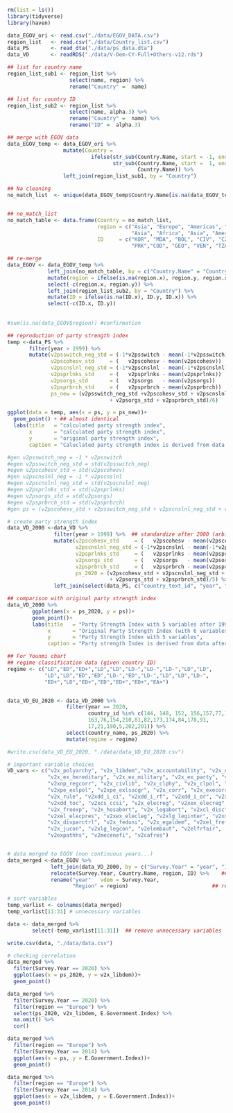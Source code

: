 ```r
rm(list = ls())
library(tidyverse)
library(haven)
```


```r
data_EGOV_ori <- read.csv("./data/EGOV_DATA.csv")
region_list   <- read.csv("./data/Country_list.csv")
data_PS       <- read_dta("./data/ps_data.dta")
data_VD       <- readRDS("./data/V-Dem-CY-Full+Others-v12.rds")

```


```r

## list for country name
region_list_sub1 <- region_list %>% 
                    select(name, region) %>% 
                    rename("Country" =  name)

## list for country ID 
region_list_sub2 <- region_list %>% 
                    select(name, alpha.3) %>% 
                    rename("Country" =  name) %>% 
                    rename("ID" =  alpha.3)

## merge with EGOV data
data_EGOV_temp <- data_EGOV_ori %>% 
                  mutate(Country = 
                           ifelse(str_sub(Country.Name, start = -1, end = -1) == " ", #delete the last white space
                                  str_sub(Country.Name, start =  1, end = -2),
                                          Country.Name)) %>% 
                  left_join(region_list_sub1, by = "Country")  

## Na cleaning
no_match_list  <- unique(data_EGOV_temp$Country.Name[is.na(data_EGOV_temp$region)]) # countries with no match


## no_match_list
no_match_table <- data.frame(Country = no_match_list,
                             region = c("Asia", "Europe", "Americas", "Africa", "Europe",
                                        "Asia", "Africa", "Asia", "Americas", "Africa"),
                             ID     = c("KOR", "MDA", "BOL", "CIV", "CZE",
                                        "PRK","COD", "GEO", "VEN", "TZA"))

## re-merge
data_EGOV <- data_EGOV_temp %>% 
             left_join(no_match_table, by = c("Country.Name" = "Country")) %>%  ## merge with EGOV data
             mutate(region = ifelse(is.na(region.x), region.y, region.x)) %>%   ## integrate region cols
             select(-c(region.x, region.y)) %>%                                 ## remove duplication
             left_join(region_list_sub2, by = "Country") %>%                    ## merge ID data
             mutate(ID = ifelse(is.na(ID.x), ID.y, ID.x)) %>%                   ## integrate ID cols
             select(-c(ID.x, ID.y))                                             ## remove duplication
             
          
#sum(is.na(data_EGOV$region)) #confirmation
```

```r

## reproduction of party strength index
temp <-data_PS %>% 
       filter(year > 1999) %>% 
       mutate(v2psswitch_neg_std = (-1*v2psswitch - mean(-1*v2psswitch))/sd(-1*v2psswitch),
              v2pscohesv_std     = (   v2pscohesv - mean(v2pscohesv))   /sd( 　v2pscohesv),
              v2pscnslnl_neg_std = (-1*v2pscnslnl - mean(-1*v2pscnslnl))/sd(-1*v2pscnslnl),
              v2psprlnks_std     = (   v2psprlnks - mean(v2psprlnks))   /sd(   v2psprlnks),
              v2psorgs_std       = (   v2psorgs   - mean(v2psorgs))     /sd(   v2psorgs  ),
              v2psprbrch_std     = (   v2psprbrch - mean(v2psprbrch))   /sd(   v2psprbrch),
              ps_new = (v2psswitch_neg_std +v2pscohesv_std + v2pscnslnl_neg_std + v2psprlnks_std 
                                 + v2psorgs_std + v2psprbrch_std)/6)

ggplot(data = temp, aes(x = ps, y = ps_new))+
  geom_point() + ## almost identical
  labs(title   = "calculated party strength index",
       x       = "calculated party strength index",
       y       = "original party strength index",
       caption = "Caluclated party strength index is derived from data after 1999.")

```


```r
#gen v2psswitch_neg = -1 * v2psswitch
#egen v2psswitch_neg_std = std(v2psswitch_neg)
#egen v2pscohesv_std = std(v2pscohesv)
#gen v2pscnslnl_neg = -1 * v2pscnslnl
#egen v2pscnslnl_neg_std = std(v2pscnslnl_neg)
#egen v2psprlnks_std = std(v2psprlnks)
#egen v2psorgs_std = std(v2psorgs)
#egen v2psprbrch_std = std(v2psprbrch)
#gen ps = (v2pscohesv_std + v2psswitch_neg_std + v2pscnslnl_neg_std + v2psprlnks_std + v2psorgs_std + #v2psprbrch_std)/6 

# create party strength index
data_VD_2000 <-data_VD %>% 
               filter(year > 1999) %>%  ## standardize after 2000 (arbitrary choice)
               mutate(v2pscohesv_std     = (   v2pscohesv - mean(v2pscohesv))   /sd(   v2pscohesv),
                      v2pscnslnl_neg_std = (-1*v2pscnslnl - mean(-1*v2pscnslnl))/sd(-1*v2pscnslnl),
                      v2psprlnks_std     = (   v2psprlnks - mean(v2psprlnks))   /sd(   v2psprlnks),
                      v2psorgs_std       = (   v2psorgs   - mean(v2psorgs))     /sd(   v2psorgs  ),
                      v2psprbrch_std     = (   v2psprbrch - mean(v2psprbrch))   /sd(   v2psprbrch),
                      ps_2020 = (v2pscohesv_std + v2pscnslnl_neg_std + v2psprlnks_std 
                                 + v2psorgs_std + v2psprbrch_std)/5) %>% 
               left_join(select(data_PS, c("country_text_id", "year", "ps")), by = c("country_text_id", "year"))

## comparison with original party strength index
data_VD_2000 %>% 
        ggplot(aes(x = ps_2020, y = ps))+
        geom_point()+
        labs(title   = "Party Strength Index with 5 variables after 1999",
             x       = "Original Party Strength Index (with 6 variables)",
             y       = "Party Strength Index with 5 variables",
             caption = "Party strength Index is derived from data after 1999.")

```


```r
## For Younmi chart
## regime classification data (given country ID)
regime <- c("LD","ED","ED+","LD","LD","LD-","LD-","LD-","LD","LD",
            "LD","LD","ED","ED","LD-","ED","LD-","LD","LD","LD-",
            "ED+","LD","ED+","ED","ED+","ED+","EA+")


data_VD_EU_2020 <- data_VD_2000 %>% 
                   filter(year == 2020,
                          country_id %in% c(144, 148, 152, 156,157,77,158,161,164, 96,
                          163,76,154,210,81,82,173,174,84,178,91,
                          17,21,190,5,202,201)) %>% 
                   select(country_name, ps_2020) %>% 
                   mutate(regime = regime)

#write.csv(data_VD_EU_2020, "./data/data_VD_EU_2020.csv")


```



```r

# important variable choices
VD_vars <- c("v2x_polyarchy", "v2x_libdem","v2x_accountability", "v2x_ex_confidence", "v2x_ex_direlect",
             "v2x_ex_hereditary", "v2x_ex_military", "v2x_ex_party", "v2x_neopat", "v2xnp_client", "v2xnp_pres",
             "v2xnp_regcorr", "v2x_civlib", "v2x_clphy", "v2x_clpol", "v2x_clpriv", "v2xpe_exlecon", "v2xpe_exlgeo",
             "v2xpe_exlpol", "v2xpe_exlsocgr", "v2x_corr", "v2x_execorr", "v2x_pubcorr",
             "v2x_rule", "v2xdd_i_ci", "v2xdd_i_rf", "v2xdd_i_or", "v2xdd_i_pl", "v2xdd_cic",
             "v2xdd_toc", "v2xcs_ccsi", "v2x_elecreg", "v2xex_elecreg", "v2xlg_elecreg", "v2x_EDcomp_thick",
             "v2x_freexp", "v2x_hosabort", "v2x_legabort", "v2xcl_disc", "v2xcl_dmove", "v2xel_elecparl",
             "v2xel_elecpres", "v2xex_elecleg", "v2xlg_leginter", "v2xme_altinf", "v2xps_party",
             "v2x_divparctrl", "v2x_feduni", "v2x_egaldem", "v2xel_frefair", "v2xcl_rol", 
             "v2x_jucon", "v2xlg_legcon", "v2elembaut", "v2elfrfair",
             "v2expathhs", "v2mecenefi", "v2cafres")


# data merged to EGOV (non continuous years...)
data_merged <-data_EGOV %>% 
              left_join(data_VD_2000, by = c("Survey.Year" = "year", "ID" = "country_text_id")) %>% 
              relocate(Survey.Year, Country.Name, region, ID) %>%    ## sort variables
              rename("year"   vdem = Survey.Year,
                     "Region" = region)                           ## rename variables

# sort variables
temp_varlist <- colnames(data_merged)
temp_varlist[11:31] # unnecessary variables

data <- data_merged %>% 
        select(-temp_varlist[11:31])  ## remove unnecessary variables

write.csv(data, "./data/data.csv")
```

```r
# checking correlation
data_merged %>% 
  filter(Survey.Year == 2020) %>% 
  ggplot(aes(x = ps_2020, y = v2x_libdem))+
  geom_point()

data_merged %>% 
  filter(Survey.Year == 2020) %>%
  filter(region == "Europe") %>% 
  select(ps_2020, v2x_libdem, E.Government.Index) %>% 
  na.omit() %>% 
  cor()
```

```r
data_merged %>% 
  filter(region == "Europe") %>% 
  filter(Survey.Year == 2014) %>% 
  ggplot(aes(x = ps, y = E.Government.Index))+
  geom_point()

data_merged %>% 
  filter(region == "Europe") %>% 
  filter(Survey.Year == 2014) %>% 
  ggplot(aes(x = v2x_libdem, y = E.Government.Index))+
  geom_point()


```


